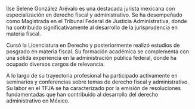 Ilse Selene González Arévalo es una destacada jurista mexicana con especialización en derecho fiscal y administrativo. Se ha desempeñado como Magistrada en el Tribunal Federal de Justicia Administrativa, donde ha contribuido significativamente al desarrollo de la jurisprudencia en materia fiscal.

Cursó la Licenciatura en Derecho y posteriormente realizó estudios de posgrado en materia fiscal. Su formación académica se complementa con una sólida experiencia en la administración pública federal, donde ha ocupado diversos cargos de relevancia.

A lo largo de su trayectoria profesional ha participado activamente en seminarios y conferencias sobre temas de derecho fiscal y administrativo. Su labor en el TFJA se ha caracterizado por la emisión de resoluciones fundamentadas que han contribuido al desarrollo del derecho administrativo en México.
